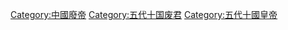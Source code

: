 [[Category:中國廢帝|Category:中國廢帝]]
[[Category:五代十国废君|Category:五代十国废君]]
[[Category:五代十國皇帝|Category:五代十國皇帝]]